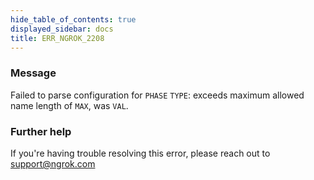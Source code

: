 ```yaml
---
hide_table_of_contents: true
displayed_sidebar: docs
title: ERR_NGROK_2208
---
```




### Message

Failed to parse configuration for `PHASE` `TYPE`: exceeds maximum allowed name length of `MAX`, was `VAL`.

<ErrorDetails error="err_ngrok_2208" />

### Further help

If you're having trouble resolving this error, please reach out to [support@ngrok.com](mailto:support@ngrok.com?subject=Help%20with%20ERR_NGROK_2208)
